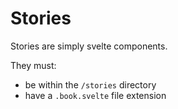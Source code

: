 # Stories

Stories are simply svelte components.

They must:

- be within the `/stories` directory
- have a `.book.svelte` file extension
